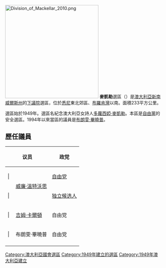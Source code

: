 {{unreferenced|time=2013-05-04T03:00:52+00:00}}
[[File:Division_of_Mackellar_2010.png|300px]]
'''麥凱勒'''選區（{{lang-en|Division of Mackellar}}）是[[澳大利亞|澳大利亞]][[新南威爾斯州|新南威爾斯州]]的[[澳大利亞下議院|下議院]]選區，位於[[悉尼|悉尼]]東北郊區、[[布羅肯灣|布羅肯灣]]以南。面積233平方公里。

選區始於1949年。選區名紀念澳大利亞女詩人[[多蘿西婭·麥凱勒|多蘿西婭·麥凱勒]]。本區是[[澳大利亞自由黨|自由黨]]的安全選區。1994年以來當區的議員是[[布朗雯·畢曉普|布朗雯·畢曉普]]。
==歷任議員==
{| class="wikitable"
|-
!colspan="2"|议员!!政党!!任期
|-
| {{模板:澳大利亚政治/政党颜色/自由党}}| 
| rowspan="2"|[[威廉·溫特沃思_(政治家)|威廉·溫特沃思]]
| [[澳大利亚自由党|自由党]]
| [[1949年澳大利亚联邦大选|1949年]]–1977年
|-
| {{模板:澳大利亚政治/政党颜色/独立候选人}}| 
| [[无党籍|独立候选人]]
| 1977年
|-
| {{模板:澳大利亚政治/政党颜色/自由党}}| 
| [[吉姆·卡爾頓|吉姆·卡爾頓]]
| 自由党
| [[1977年澳大利亚联邦大选|1977年]]–1994年
|-
| {{模板:澳大利亚政治/政党颜色/自由党}}| 
| 布朗雯·畢曉普
| 自由党
| [[1994年麥凱勒選區補選|1994年]]至今
|-
|}

{{Australia-stub}}
{{DEFAULTSORT:Mackellar}}
[[Category:澳大利亞國會選區|Category:澳大利亞國會選區]]
[[Category:1949年建立的選區|Category:1949年建立的選區]]
[[Category:1949年澳大利亞建立|Category:1949年澳大利亞建立]]